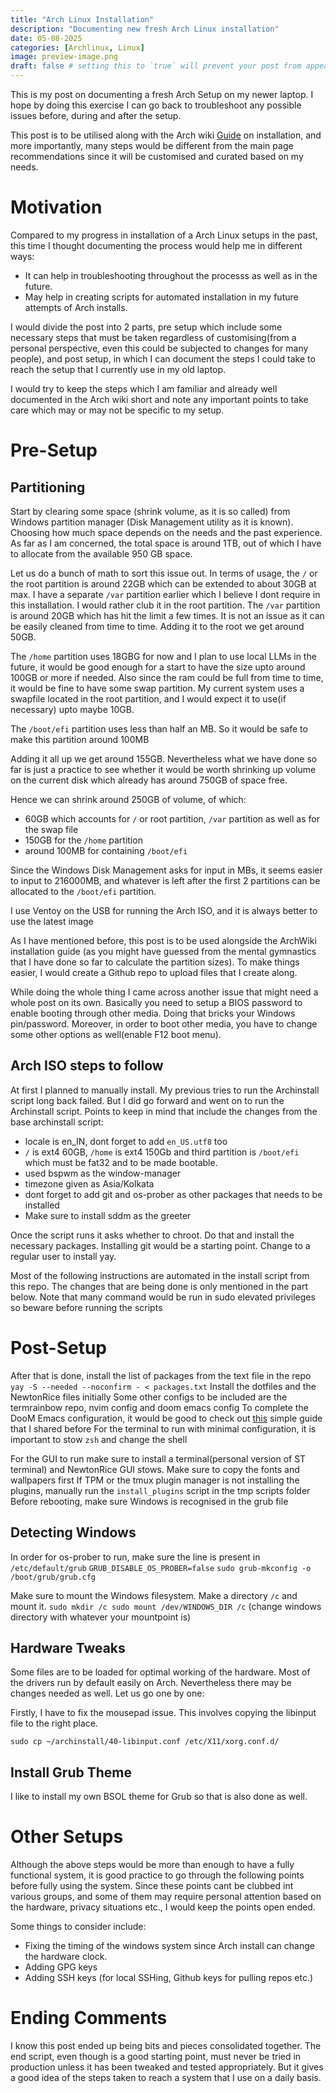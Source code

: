 ```yaml
---
title: "Arch Linux Installation"
description: "Documenting new fresh Arch Linux installation"
date: 05-08-2025
categories: [Archlinux, Linux] 
image: preview-image.png 
draft: false # setting this to `true` will prevent your post from appearing on your listing page until you're ready!
---
```


This is my post on documenting a fresh Arch Setup on my newer laptop. I hope by doing this exercise I can go back to troubleshoot any possible issues before, during and after the setup.

This post is to be utilised along with the Arch wiki [Guide](https://wiki.archlinux.org/title/Installation_guide) on installation, and more importantly, many steps would be different from the main page recommendations since it will be customised and curated based on my needs.

# Motivation

Compared to my progress in installation of a Arch Linux setups in the past, this time I thought documenting the process would help me in different ways:

+ It can help in troubleshooting throughout the processs as well as in the future.
+ May help in creating scripts for automated installation in my future attempts of Arch installs.

I would divide the post into 2 parts, pre setup which include some necessary steps that must be taken regardless of customising(from a personal perspective, even this could be subjected to changes for many people), and post setup, in which I can document the steps I could take to reach the setup that I currently use in my old laptop.

I would try to keep the steps which I am familiar and already well documented in the Arch wiki short and note any important points to take care which may or may not be specific to my setup.

# Pre-Setup

## Partitioning

Start by clearing some space (shrink volume, as it is so called) from Windows partition manager (Disk Management utility as it is known).
Choosing how much space depends on the needs and the past experience. As far as I am concerned, the total space is around 1TB, out of which I have to allocate from the available 950 GB space.

Let us do a bunch of math to sort this issue out. 
In terms of usage, the `/` or the root partition is around 22GB which can be extended to about 30GB at max. I have a separate `/var` partition earlier which I believe I dont require in this installation. I would rather club it in the root partition. The `/var` partition is around 20GB which has hit the limit a few times. It is not an issue as it can be easily cleaned from time to time. Adding it to the root we get around 50GB. 

The `/home` partition uses 18GBG for now and I plan to use local LLMs in the future, it would be good enough for a start to have the size upto around 100GB or more if needed.
Also since the ram could be full from time to time, it would be fine to have some swap partition. My current system uses a swapfile located in the root partition, and I would expect it to use(if necessary) upto maybe 10GB. 

The `/boot/efi` partition uses less than half an MB. So it would be safe to make this partition around 100MB

Adding it all up we get around 155GB. Nevertheless what we have done so far is just a practice to see whether it would be worth shrinking up volume on the current disk which already has around 750GB of space free.

Hence we can shrink around 250GB of volume, of which:

+ 60GB which accounts for `/` or root partition, `/var` partition as well as for the swap file
+ 150GB for the `/home` partition
+ around 100MB for containing `/boot/efi` 

Since the Windows Disk Management asks for input in MBs, it seems easier to input to 216000MB, and whatever is left after the first 2 partitions can be allocated to the `/boot/efi` partition.

I use Ventoy on the USB for running the Arch ISO, and it is always better to use the latest image

As I have mentioned before, this post is to be used alongside the ArchWiki installation guide (as you might have guessed from the mental gymnastics that I have done so far to calculate the partition sizes). To make things easier, I would create a Github repo to upload files that I create along.


While doing the whole thing I came across another issue that might need a whole post on its own. Basically you need to setup a BIOS password to enable booting through other media. Doing that bricks your Windows pin/password. Moreover, in order to boot other media, you have to change some other options as well(enable F12 boot menu). 

## Arch ISO steps to follow

At first I planned to manually install. My previous tries to run the Archinstall script long back failed. But I did go forward and went on to run the Archinstall script. Points to keep in mind that include the changes from the base archinstall script:

+ locale is en_IN, dont forget to add `en_US.utf8` too
+ `/` is ext4 60GB, `/home` is ext4 150Gb and third partition is `/boot/efi` which must be fat32 and to be made bootable. 
+ used bspwm as the window-manager
+ timezone given as Asia/Kolkata
+ dont forget to add git and os-prober as other packages that needs to be installed
+ Make sure to install sddm as the greeter

Once the script runs it asks whether to chroot. Do that and install the necessary packages. Installing git would be a starting point.
Change to a regular user to install yay.

Most of the following instructions are automated in the install script from this repo. The changes that are being done is only mentioned in the part below.
Note that many command would be run in sudo elevated privileges so beware before running the scripts

# Post-Setup

After that is done, install the list of packages from the text file in the repo
`yay -S --needed --noconfirm - < packages.txt
`
Install the dotfiles and the NewtonRice files initially
Some other configs to be included are the termrainbow repo, nvim config and doom emacs config
To complete the DooM Emacs configuration, it would be good to check out [this](https://harishnkr.in/posts/2024-10-08-doom-emacs/) simple guide that I shared before
For the terminal to run with minimal configuration, it is important to stow `zsh` and change the shell

For the GUI to run make sure to install a terminal(personal version of ST terminal) and NewtonRice GUI stows.
Make sure to copy the fonts and wallpapers first
If TPM or the tmux plugin manager is not installing the plugins, manually run the `install_plugins` script in the tmp scripts folder
Before rebooting, make sure Windows is recognised in the grub file

## Detecting Windows

In order for os-prober to run, make sure the line is present in `/etc/default/grub`
`GRUB_DISABLE_OS_PROBER=false`
`sudo grub-mkconfig -o /boot/grub/grub.cfg`

Make sure to mount the Windows filesystem. 
Make a directory `/c` and mount it.
`sudo mkdir /c
sudo mount /dev/WINDOWS_DIR /c` (change windows directory with whatever your mountpoint is)

## Hardware Tweaks

Some files are to be loaded for optimal working of the hardware. Most of the drivers run by default easily on Arch. Nevertheless there may be changes needed as well. Let us go one by one:

Firstly, I have to fix the mousepad issue.
This involves copying the libinput file to the right place.

`sudo cp ~/archinstall/40-libinput.conf /etc/X11/xorg.conf.d/
`

## Install Grub Theme 

I like to install my own BSOL theme for Grub so that is also done as well.

# Other Setups

Although the above steps would be more than enough to have a fully functional system, it is good practice to go through the following points before fully using the system. Since these points cant be clubbed int various groups, and some of them may require personal attention based on the hardware, privacy situations etc., I would keep the points open ended.

Some things to consider include:

- Fixing the timing of the windows system since Arch install can change the hardware clock.
- Adding GPG keys
- Adding SSH keys (for local SSHing, Github keys for pulling repos etc.)



# Ending Comments

I know this post ended up being bits and pieces consolidated together. The end script, even though is a good starting point, must never be tried in production unless it has been tweaked and tested appropriately. But it gives a good idea of the steps taken to reach a system that I use on a daily basis.

